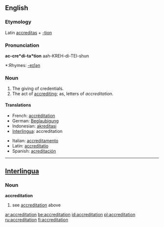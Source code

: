 ==English==

===Etymology===
Latin [[accreditas]] + [[-tion]]

===Pronunciation===
'''ac-cre*di-ta*tion'''
{{rfap}}
aah-KREH-di-TEI-shun
*:Rhymes: [[Rhymes:English:-eɪʃǝn|-eɪʃǝn]]

===Noun===
{{en-noun}}

# The giving of credentials.
# The act of [[accrediting]]; as, letters of ''accreditation''.

====Translations====
{{top}}
*French: [[accréditation]]
*German: [[Beglaubigung]] {{f}}
*Indonesian: [[akreditasi]]
*[[Interlingua]]: accreditation
{{mid}}
*Italian: [[accreditamento]]
*Latin: [[accreditatio]]
*Spanish: [[acreditación]]
{{bottom}}

----

==[[Interlingua]]==

===Noun===
'''accreditation'''

# see [[accreditation]] above

[[ar:accreditation]]
[[be:accreditation]]
[[id:accreditation]]
[[pl:accreditation]]
[[ru:accreditation]]
[[fi:accreditation]]